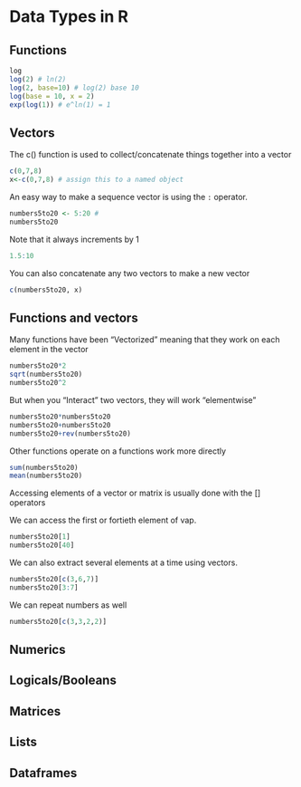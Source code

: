 # Data Types in R

## Functions
```r
log
log(2) # ln(2)
log(2, base=10) # log(2) base 10
log(base = 10, x = 2)
exp(log(1)) # e^ln(1) = 1
```

## Vectors
The c() function is used to collect/concatenate things together into a vector

```r
c(0,7,8)
x<-c(0,7,8) # assign this to a named object
```

An easy way to make a sequence vector is using the `:` operator. 

```r
numbers5to20 <- 5:20 # 
numbers5to20
```

Note that it always increments by 1

```r
1.5:10 
```

You can also concatenate any two vectors to make a new vector

```r
c(numbers5to20, x)
```

## Functions and vectors


Many functions have been "Vectorized" meaning that they work on each element in the vector

```r
numbers5to20*2
sqrt(numbers5to20)
numbers5to20^2
```

But when you "Interact" two vectors, they will work "elementwise"

```r
numbers5to20*numbers5to20
numbers5to20+numbers5to20
numbers5to20+rev(numbers5to20) 
```

Other functions operate on a functions work more directly

```r
sum(numbers5to20)
mean(numbers5to20)
```

Accessing elements of a vector or matrix is usually done with the [] operators

We can access the first or fortieth element of vap.

```r
numbers5to20[1] 
numbers5to20[40] 
```

We can also extract several elements at a time using vectors.

```r
numbers5to20[c(3,6,7)] 
numbers5to20[3:7]
```


We can repeat numbers as well

```r
numbers5to20[c(3,3,2,2)] 
```

## Numerics

## Logicals/Booleans

## Matrices

## Lists

## Dataframes